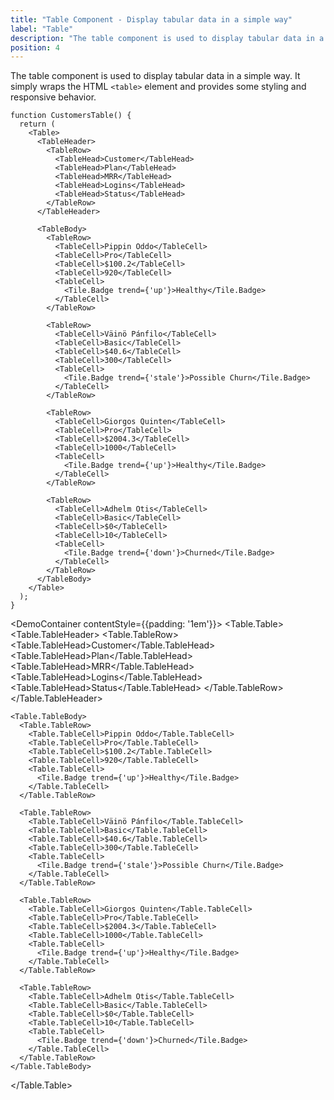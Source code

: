 ```yaml
---
title: "Table Component - Display tabular data in a simple way"
label: "Table"
description: "The table component is used to display tabular data in a simple way."
position: 4
---
```


The table component is used to display tabular data in a simple way. It simply wraps the HTML `<table>` element and provides some styling and responsive behavior.

```tsx
function CustomersTable() {
  return (
    <Table>
      <TableHeader>
        <TableRow>
          <TableHead>Customer</TableHead>
          <TableHead>Plan</TableHead>
          <TableHead>MRR</TableHead>
          <TableHead>Logins</TableHead>
          <TableHead>Status</TableHead>
        </TableRow>
      </TableHeader>

      <TableBody>
        <TableRow>
          <TableCell>Pippin Oddo</TableCell>
          <TableCell>Pro</TableCell>
          <TableCell>$100.2</TableCell>
          <TableCell>920</TableCell>
          <TableCell>
            <Tile.Badge trend={'up'}>Healthy</Tile.Badge>
          </TableCell>
        </TableRow>

        <TableRow>
          <TableCell>Väinö Pánfilo</TableCell>
          <TableCell>Basic</TableCell>
          <TableCell>$40.6</TableCell>
          <TableCell>300</TableCell>
          <TableCell>
            <Tile.Badge trend={'stale'}>Possible Churn</Tile.Badge>
          </TableCell>
        </TableRow>

        <TableRow>
          <TableCell>Giorgos Quinten</TableCell>
          <TableCell>Pro</TableCell>
          <TableCell>$2004.3</TableCell>
          <TableCell>1000</TableCell>
          <TableCell>
            <Tile.Badge trend={'up'}>Healthy</Tile.Badge>
          </TableCell>
        </TableRow>

        <TableRow>
          <TableCell>Adhelm Otis</TableCell>
          <TableCell>Basic</TableCell>
          <TableCell>$0</TableCell>
          <TableCell>10</TableCell>
          <TableCell>
            <Tile.Badge trend={'down'}>Churned</Tile.Badge>
          </TableCell>
        </TableRow>
      </TableBody>
    </Table>
  );
}
```

<DemoContainer contentStyle={{padding: '1em'}}>
  <Table.Table>
    <Table.TableHeader>
      <Table.TableRow>
        <Table.TableHead>Customer</Table.TableHead>
        <Table.TableHead>Plan</Table.TableHead>
        <Table.TableHead>MRR</Table.TableHead>
        <Table.TableHead>Logins</Table.TableHead>
        <Table.TableHead>Status</Table.TableHead>
      </Table.TableRow>
    </Table.TableHeader>

    <Table.TableBody>
      <Table.TableRow>
        <Table.TableCell>Pippin Oddo</Table.TableCell>
        <Table.TableCell>Pro</Table.TableCell>
        <Table.TableCell>$100.2</Table.TableCell>
        <Table.TableCell>920</Table.TableCell>
        <Table.TableCell>
          <Tile.Badge trend={'up'}>Healthy</Tile.Badge>
        </Table.TableCell>
      </Table.TableRow>

      <Table.TableRow>
        <Table.TableCell>Väinö Pánfilo</Table.TableCell>
        <Table.TableCell>Basic</Table.TableCell>
        <Table.TableCell>$40.6</Table.TableCell>
        <Table.TableCell>300</Table.TableCell>
        <Table.TableCell>
          <Tile.Badge trend={'stale'}>Possible Churn</Tile.Badge>
        </Table.TableCell>
      </Table.TableRow>

      <Table.TableRow>
        <Table.TableCell>Giorgos Quinten</Table.TableCell>
        <Table.TableCell>Pro</Table.TableCell>
        <Table.TableCell>$2004.3</Table.TableCell>
        <Table.TableCell>1000</Table.TableCell>
        <Table.TableCell>
          <Tile.Badge trend={'up'}>Healthy</Tile.Badge>
        </Table.TableCell>
      </Table.TableRow>

      <Table.TableRow>
        <Table.TableCell>Adhelm Otis</Table.TableCell>
        <Table.TableCell>Basic</Table.TableCell>
        <Table.TableCell>$0</Table.TableCell>
        <Table.TableCell>10</Table.TableCell>
        <Table.TableCell>
          <Tile.Badge trend={'down'}>Churned</Tile.Badge>
        </Table.TableCell>
      </Table.TableRow>
    </Table.TableBody>
  </Table.Table>
</DemoContainer>